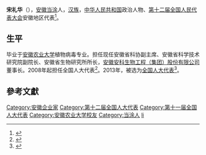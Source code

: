 '''宋礼华'''（{{bd|1957年||}}），[[安徽|安徽]][[当涂|当涂]]人，[[汉族|汉族]]，[[中华人民共和国|中华人民共和国]]政治人物、[[第十二届全国人民代表大会|第十二届全国人民代表大会]]安徽地区代表<ref>{{cite web|author=新华网|title=第十一届全国人大代表|url=http://news.xinhuanet.com/ziliao/2008-03/03/content_7708230.htm?node=36628|publisher=新华网|accessdate=2014-01-07|archive-date=2014-01-10|archive-url=https://web.archive.org/web/20140110211415/http://news.xinhuanet.com/ziliao/2008-03/03/content_7708230.htm?node=36628|dead-url=no}}</ref>。

==生平==
毕业于[[安徽农业大学|安徽农业大学]]植物病毒专业。担任现任安徽省科协副主席、安徽省科学技术研究院副院长、安徽省生物研究所所长，[[安科生物|安徽安科生物工程（集团）股份有限公司]]董事长。2008年起担任全国人大代表<ref>{{cite news|title=全国人大代表信息-宋礼华|url=http://210.82.31.1:8084/delegate/viewDelegate.action?dbid=111006|accessdate=2013-04-05|newspaper=全国人大网|archive-url=https://web.archive.org/web/20140407063425/http://www.npc.gov.cn/delegate/viewDelegate.action?dbid=111006|archive-date=2014-04-07|dead-url=yes}}</ref>。2013年，被选为[[全国人大代表|全国人大代表]]<ref>{{cite news|title=全国人大代表信息-宋礼华|url=http://210.82.31.1:8084/delegate/viewDelegate.action?dbid=120971|accessdate=2013-03-28|newspaper=全国人大网|archive-url=https://web.archive.org/web/20140407063813/http://www.npc.gov.cn/delegate/viewDelegate.action?dbid=120971|archive-date=2014-04-07|dead-url=yes}}</ref>。

==參考文獻==
{{reflist}}
{{中国政治人物小作品}}

{{DEFAULTSORT:Song lihua}}
[[Category:安徽企业家|Category:安徽企业家]]
[[Category:第十二届全国人大代表|Category:第十二届全国人大代表]]
[[Category:第十一届全国人大代表|Category:第十一届全国人大代表]]
[[Category:安徽农业大学校友|Category:安徽农业大学校友]]
[[Category:当涂人|Category:当涂人]]
[[Category:宋姓|li]]